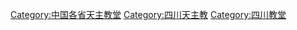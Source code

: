 [[Category:中国各省天主教堂|Category:中国各省天主教堂]]
[[Category:四川天主教|Category:四川天主教]]
[[Category:四川教堂|Category:四川教堂]]